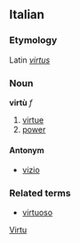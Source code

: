 ==Italian==
===Etymology===
Latin ''[[virtus]]''
===Noun===
'''virtù''' ''f''

# [[virtue]]
# [[power]]

====Antonym====
*[[vizio]]

===Related terms===
*[[virtuoso]]
[[Category:Indo-European root *wī-ro-|Virtu]]